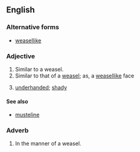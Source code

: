 ==English==

===Alternative forms===
* [[weasellike]]

===Adjective===
{{en-adj|pos=[[weasel]]-[[like]]}}

# Similar to a weasel.
# Similar to that of a [[weasel]]; as, a [[weasellike]] face
# {{figuratively}} [[underhanded]]; [[shady]]

====See also====
* [[musteline]]

===Adverb===
{{en-adv}}

# In the manner of a weasel.
